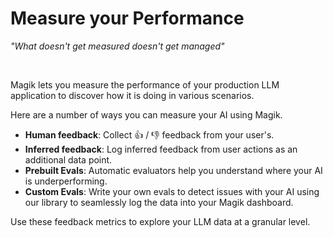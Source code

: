 # Measure your Performance

_"What doesn't get measured doesn't get managed"_

<br />

Magik lets you measure the performance of your production LLM application to discover how it is doing in various scenarios.

Here are a number of ways you can measure your AI using Magik.

- **Human feedback**: Collect 👍 / 👎 feedback from your user's.
- **Inferred feedback**: Log inferred feedback from user actions as an additional data point.
- **Prebuilt Evals**: Automatic evaluators help you understand where your AI is underperforming.
- **Custom Evals**: Write your own evals to detect issues with your AI using our library to seamlessly log the data into your Magik dashboard.

Use these feedback metrics to explore your LLM data at a granular level.
